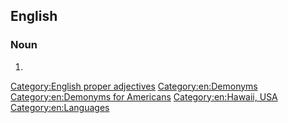 {{also|Hawaiian|Hawai'ian|Hawaiʻian}}
==English==

===Noun===
{{en-noun}}

# {{alternative spelling of|en|Hawaiian}}

[[Category:English proper adjectives]]
[[Category:en:Demonyms]]
[[Category:en:Demonyms for Americans]]
[[Category:en:Hawaii, USA]]
[[Category:en:Languages]]